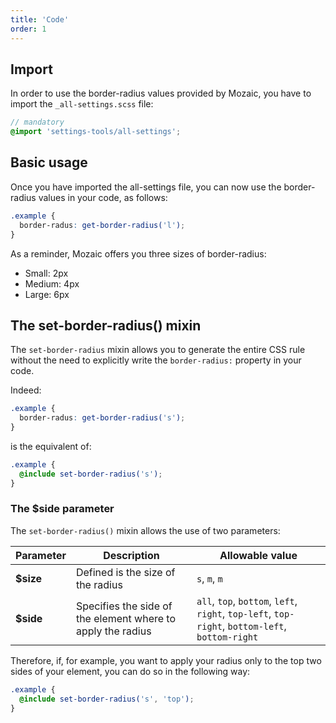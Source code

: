 ```yaml
---
title: 'Code'
order: 1
---
```


## Import

In order to use the border-radius values provided by Mozaic, you have to import the `_all-settings.scss` file:

```scss
// mandatory
@import 'settings-tools/all-settings';
```

## Basic usage

Once you have imported the all-settings file, you can now use the border-radius values in your code, as follows:

```scss
.example {
  border-radus: get-border-radius('l');
}
```

<Highlight type="tips" title="Radius values">

As a reminder, Mozaic offers you three sizes of border-radius:

- Small: 2px
- Medium: 4px
- Large: 6px

</Highlight>

## The set-border-radius() mixin

The `set-border-radius` mixin allows you to generate the entire CSS rule without the need to explicitly write the `border-radius:` property in your code.

Indeed:

```scss
.example {
  border-radus: get-border-radius('s');
}
```

is the equivalent of:

```scss
.example {
  @include set-border-radius('s');
}
```

### The $side parameter

The `set-border-radius()` mixin allows the use of two parameters:

| Parameter | Description                                                 | Allowable value                                                                                 |
| --------- | ----------------------------------------------------------- | ----------------------------------------------------------------------------------------------- |
| **$size** | Defined is the size of the radius                           | `s`, `m`, `m`                                                                                   |
| **$side** | Specifies the side of the element where to apply the radius | `all`, `top`, `bottom`, `left`, `right`, `top-left`, `top-right`, `bottom-left`, `bottom-right` |

Therefore, if, for example, you want to apply your radius only to the top two sides of your element, you can do so in the following way:

```scss
.example {
  @include set-border-radius('s', 'top');
}
```
